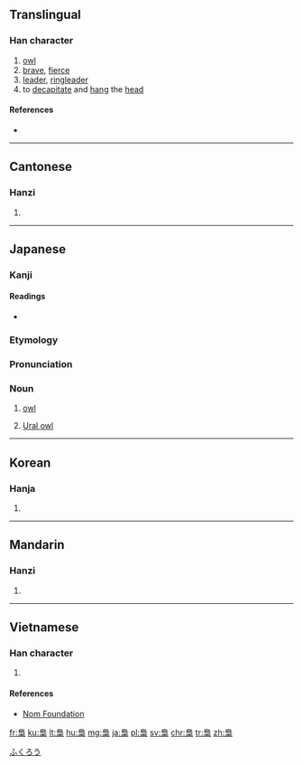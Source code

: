 {{also|枭}}
==Translingual==

===Han character===
{{Han char|rn=75|rad=木|as=07|sn=11|four=27904|canj=HAYD}}

# [[owl]]
# [[brave]], [[fierce]]
# [[leader]], [[ringleader]]
# to [[decapitate]] and [[hang]] the [[head]]

====References====
* {{Han ref|kx=0529.160|dkj=14861|dj=0918.010|hdz=21217.110|uh=689F|ud=26783|bh=B1FA|bd=45562}}

----

==Cantonese==

===Hanzi===
{{yue-hanzi|jyut=hiu1|y=hiu1|sim=枭}}

# {{defn|lang=yue|sort=木07}}

----

==Japanese==
{{wikispecies|Strix uralensis}}

===Kanji===
{{ja-kanji|grade=|rs=木07}}

====Readings====
* {{ja-readings|goon=[[きょう]] (kyō)|kanon=[[きょう]] (kyō)|kun=[[ふくろう]] (fukurō)}}

===Etymology===
{{wikipedia|lang=ja|フクロウ}}
{{wikipedia|lang=ja|フクロウ目}}
{{ja-kanjitab|ふくろう|yomi=k}}
{{rfe|lang=ja}}

===Pronunciation===
{{ja-pron|ふくろう|acc=2|acc2=3|dev=1}}

===Noun===
{{ja-noun|ふくろう|フクロウ|hhira=ふくろふ}} 

# {{lb|ja|zoology|sort=ふくろう}} [[owl]]
# [[Ural owl]]

[[Category:ja:Owls|ふくろう]]

----

==Korean==

===Hanja===
{{ko-hanja|hangeul=효|eumhun=|rv=hyo|mr=hyo|y=hyo}}

# {{defn|lang=ko|sort=木07}}

----

==Mandarin==

===Hanzi===
{{cmn-hanzi|sim=枭|pin=[[xiāo]] ([[xiao1]])|wg=hsiao<sup>1</sup>}}

# {{defn|lang=cmn|sort=木07}}

----

==Vietnamese==

===Han character===
{{vi-hantu|[[kiêu]]|rs=木07}}

# {{defn|lang=vi|sort=木07}}

====References====
*[http://nomfoundation.org/common/nom_details.php?codepoint=689f Nom Foundation]

[[fr:梟]]
[[ku:梟]]
[[lt:梟]]
[[hu:梟]]
[[mg:梟]]
[[ja:梟]]
[[pl:梟]]
[[sv:梟]]
[[chr:梟]]
[[tr:梟]]
[[zh:梟]]